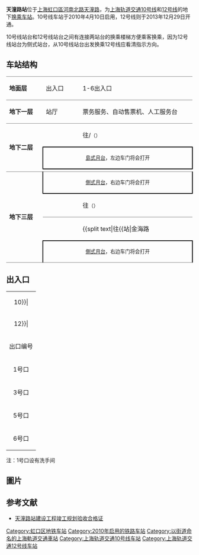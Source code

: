 {{noteTA 
|G1 =Railway}}
{{Infobox station
|name = 天潼路
|eng_name = Tiantong Road
|symbol_right =
|linecolour = {{上海地铁颜色|10|yes}}
|linecolour2 = {{上海地铁颜色|12|yes}}
|image = Tiantong Road Station Line 10 Platform.jpg
|caption = 天潼路站10号线站台
|other_name = 
|country = {{PRC}}
|borough = [[上海市|上海市]][[虹口区|虹口区]][[四川北路街道|四川北路街道]]与[[静安区|静安区]][[北站街道_(上海市)|北站街道]]交界
|address = [[河南北路_(上海)|河南北路]]与[[天潼路|天潼路]]交叉口
|coordinates = {{coord|31|14|43|N|121|28|38|E|type:railwaystation}}
|elevation = 
|owned = [[上海申通地铁集团|上海申通地铁集团]]
|operator = [[上海地铁|上海地铁]]
|lines = {{上海地铁线路名|10|SL}}<br/>{{上海地铁线路名|12|SL}}
|distance = 
|platform = {{上海地铁线路名|10|S}}：1個[[島式月台|島式月台]]<br/>{{上海地铁线路名|12|S}}：2個[[側式月台|側式月台]]
|tracks = 4条
|bus_routes = 
|bus_stands = 
|connections = 
|structure = 地下车站
|hall = 地下站厅
|depth = 
|levels = 
|interchange = 节点换乘、站厅换乘
|exits = 4个
|architect = 
|architectural_style = 
|colour = 
|type = 
|status = 运营中
|code = {{上海地铁线路名|10|S}}：L10/17
|classification = 
|website = 
|built = 
|opened = {{上海地铁线路名|10|S}}：{{Start date|2010|4|10|df=y}}<br/>{{上海地铁线路名|12|S}}：{{Start date|2013|12|29|df=y}}
|closed = 
|former = 
|pass_year = 
|passengers = 
|pass_system = 
|pass_rank = 
|mpassengers = 
|trains = 
|station_hours = 
|hours = 
|first = {{collapsible list
 |title = 　
 |
{{上海地铁线路名|10|S}}
:往{{上海地铁起讫站|10|L|虹桥火车站}}：5:46
:往{{上海地铁起讫站|10|L|航中路}}：5:51
:往{{上海地铁起讫站|10|R}}：6:01
{{上海地铁线路名|12|S}}
:往{{上海地铁起讫站|12|L}}：6:05
:往{{上海地铁起讫站|12|R}}：6:01
}}
|last = {{collapsible list
 |title = 　
 |
{{上海地铁线路名|10|S}}
:往{{上海地铁起讫站|10|L|虹桥火车站}}：23:07
:往{{上海地铁起讫站|10|L|航中路}}：23:02
:往{{上海地铁起讫站|10|R}}：23:06
{{上海地铁线路名|12|S}}
:往{{上海地铁起讫站|12|L}}：23:05
:往{{上海地铁起讫站|12|R}}：23:12
}}
|adjacent = {{Adjacent stations|system=上海地铁
|line1=10|left1=南京东路|right1=四川北路|note-left1=L10/16|note-mid1=L10/17|note-right1=L10/18
|line2=12|left2=曲阜路|right2=国际客运中心}}
}}
'''天潼路站'''位于[[上海|上海]][[虹口區|虹口區]][[河南北路_(上海)|河南北路]][[天潼路|天潼路]]，为[[上海轨道交通10号线|上海轨道交通10号线]]和[[上海轨道交通12号线|12号线]]的地下[[换乘站|换乘车站]]。10号线车站于2010年4月10日启用，12号线则于2013年12月29日开通。

10号线站台和12号线站台之间有连接两站台的换乘楼梯方便乘客换乘，因为12号线站台为侧式站台，从10号线站台出发换乘12号线应看清指示方向。

==车站结构==
{|cellspacing=0 cellpadding=3
|style="border-top:solid 1px gray;border-bottom:solid 1px gray;" width=100|'''地面层'''
|style="border-top:solid 1px gray;border-bottom:solid 1px gray;" width=100|出入口
|style="border-top:solid 1px gray;border-bottom:solid 1px gray;" width=350|1-6出入口
|-
|style="border-bottom:solid 1px gray;"|'''地下一层'''
|style="border-bottom:solid 1px gray;"|站厅
|style="border-bottom:solid 1px gray;"|票务服务、自动售票机、人工服务台
|-
|style="border-bottom:solid 1px gray;" rowspan=3|'''地下二层'''
|{{arrow|L}}
|{{上海地铁线路名|10}}往{{站|虹桥火车站}}/{{站|航中路}}<small>（{{站|南京东路}}）</small>
|-
|style="border-top:solid 2px black;border-right:solid 2px black;border-left:solid 2px black;border-bottom:solid 2px black;" colspan=2|<center><small>[[島式月台|島式月台]]，左边车门将会打开</small></center>
|-
|style="border-bottom:solid 1px gray;"|
|style="border-bottom:solid 1px gray;"|{{split text|{{上海地铁线路名|10}}往{{站|基隆路}}<small>（{{站|四川北路}}）</small>|{{arrow|R}}}}
|-
|style="border-bottom:solid 1px gray;" rowspan=4|'''地下三层'''
|style="border-right:solid 2px black;border-left:solid 2px black;border-bottom:solid 2px black;" colspan=2|<center><small>[[側式月台|側式月台]]，右边车门将会打开</small></center>
|-
|style="border-bottom:solid 1px gray;"|{{arrow|L}}
|style="border-bottom:solid 1px gray;"|{{上海地铁线路名|12}}往{{站|七莘路}}<small>（{{站|曲阜路}}）</small>
|-
|
|{{split text|{{上海地铁线路名|12}}往{{站|金海路||上海市}}<small>（{{站|国际客运中心}}）</small>|{{arrow|R}}}}
|-
|style="border-right:solid 2px black;border-left:solid 2px black;border-top:solid 2px black;border-bottom:solid 1px gray;" colspan=2|<center><small>[[側式月台|側式月台]]，右边车门将会打开</small></center>
|}

==出入口==
{| class="wikitable"
|colspan=4 align="center" bgcolor={{上海地铁颜色|10}}|
|-
|colspan=4 align="center" bgcolor={{上海地铁颜色|12}}|
|-
! 出口编号 !! 建议前往目的地 !! 照片
|-
| 1号口 || 上海兴旺国际服饰城一层，河南北路东侧 || 
|-
| 3号口 || 天潼路南侧，河南中路东 || 
|-
| 5号口 || 天潼路北侧，河南北路西 || 
|-
| 6号口 || 七浦路服装批发市场内，河南北路西 || 
|}
注：1号口设有洗手间

==圖片==
{{Gallery
|File:天潼路站.jpg|天潼路站12号线站厅
|File:Tiantong Road station exit without number.jpeg|由10号线站厅通往[[七浦路|七浦路服装批发市场]]的沒有編號出口
|File:Westbound platform of L12 Tiantong Road Station (20191113205759).jpg|天潼路站12号线往七莘路站方向站台
|File:201906 Line 12 Part of Tiantong Road Station.jpg|天潼路站12号线往金海路站方向站台
|File:Platform for line 12 of Tiantong Road Station.JPG|天潼路站12号线往金海路站方向站台
|File:Tiantong Road Station, 2015-01-10.JPG|天潼路站12号线往金海路站方向站台
}}

== 参考文献 ==
{{Reflist}}
* [http://www.shghj.gov.cn/Ct_4.aspx?ct_id=00070807D12583 天潼路站建设工程竣工规划验收合格证]{{dead link|date=2017年12月 |bot=InternetArchiveBot |fix-attempted=yes }}

{{commonscat|Tiantong Road Station}}
{{上海轨道交通10号线车站}}
{{上海轨道交通12号线车站}}

[[Category:虹口区地铁车站|Category:虹口区地铁车站]]
[[Category:2010年启用的铁路车站|Category:2010年启用的铁路车站]]
[[Category:以街道命名的上海軌道交通車站|Category:以街道命名的上海軌道交通車站]]
[[Category:上海轨道交通10号线车站|Category:上海轨道交通10号线车站]]
[[Category:上海轨道交通12号线车站|Category:上海轨道交通12号线车站]]